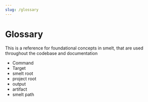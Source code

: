 ```yaml
---
slug: /glossary
---
```


# Glossary

This is a reference for foundational concepts in smelt, that are used throughout the codebase and documentation

- Command
- Target
- smelt root
- project root
- output
- artifact
- smelt path

